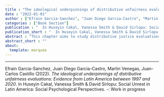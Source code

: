 ```yaml
---
title : "The ideological underpinnings of distributive unfairness evaluations: Evidence from Latin America between 1997 and 2020"
date : "2022-01-01"
author : ["Efrain Garcia-Sanchez", "Juan Diego Garcia-Castro", "Martin Venegas", "Juan-Carlos Castillo"]
categories : ["Book Section"]
publication : "  In Huseyin Cakal, Vanessa Smith & David Sirlopu: Social Unrest in Latin America: Social Psychological Perspectives. -: Work in progress"
publication_short : "  In Huseyin Cakal, Vanessa Smith & David Sirlopu: Social Unrest in Latin America: Social Psychological Perspectives. -: Work in progress"
abstract : "This chapter aims to study distributive justice evaluations in LA over the last 23 years. We rely on distributive justice theory as a starting point, but we integrate insights from social psychology to enrich it. As such, we argue that people evaluate more unfairness when they live in contexts that are more unequal but that such an evaluation differs as a function of people’s ideologies. We examine how societal factors and ideologies shape distributive fairness evaluations to test this idea empirically. On the one hand, we examine whether distributive fairness evaluations have changed in LA over the last 23 years, and if so, how societal factors associate with such change. On the other hand, we test the extent to which ideological beliefs can explain people’s distributive fairness evaluations, that reach beyond structural and situational variables. Indeed, previous research showed that people evaluate less unfairness in the income distribution in LA when objective inequality was reduced between 1997 and 2015 (Reyes & Gasparini, 2021). Our chapter builds on this research and extends it as we broaden the period (from 1997-2020), use all the spectrum of fairness evaluations (from fair to unfair), look at the different patterns of change between countries, and analyze the role of ideological beliefs on justice evaluations."
abstract_short : ""
about:
  template: marquee
---
```

---


::: {.callout-note title="How to cite this work"}

Efrain Garcia-Sanchez, Juan Diego Garcia-Castro, Martin Venegas, Juan-Carlos Castillo (2022). *The ideological underpinnings of distributive unfairness evaluations: Evidence from Latin America between 1997 and 2020*.   In Huseyin Cakal, Vanessa Smith & David Sirlopu: Social Unrest in Latin America: Social Psychological Perspectives. -: Work in progress

:::


